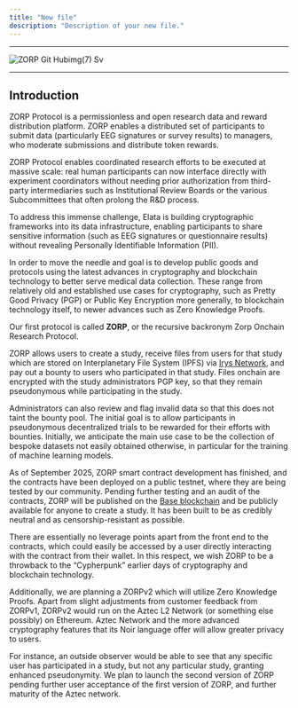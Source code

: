 ```yaml
---
title: "New file"
description: "Description of your new file."
---
```


---

![ZORP Git Hubimg(7) Sv](/images/ZORP-GitHubimg\(7\).svg)

---

## Introduction

ZORP Protocol is a permissionless and open research data and reward distribution platform. ZORP enables a distributed set of participants to submit data (particularly EEG signatures or survey results) to managers, who moderate submissions and distribute token rewards.

ZORP Protocol enables coordinated research efforts to be executed at massive scale: real human participants can now interface directly with experiment coordinators without needing prior authorization from third-party intermediaries such as Institutional Review Boards or the various Subcommittees that often prolong the R&D process.

To address this immense challenge, Elata is building cryptographic frameworks into its data infrastructure, enabling participants to share sensitive information (such as EEG signatures or questionnaire results) without revealing Personally Identifiable Information (PII).

In order to move the needle and goal is to develop public goods and protocols using the latest advances in cryptography and blockchain technology to better serve medical data collection. These range from relatively old and established use cases for cryptography, such as Pretty Good Privacy (PGP) or Public Key Encryption more generally, to blockchain technology itself, to newer advances such as Zero Knowledge Proofs.

Our first protocol is called **ZORP**, or the recursive backronym Zorp Onchain Research Protocol.

ZORP allows users to create a study, receive files from users for that study which are stored on Interplanetary File System (IPFS) via [Irys Network](https://irys.xyz/), and pay out a bounty to users who participated in that study. Files onchain are encrypted with the study administrators PGP key, so that they remain pseudonymous while participating in the study.

Administrators can also review and flag invalid data so that this does not taint the bounty pool. The initial goal is to allow participants in pseudonymous decentralized trials to be rewarded for their efforts with bounties. Initially, we anticipate the main use case to be the collection of bespoke datasets not easily obtained otherwise, in particular for the training of machine learning models.

As of September 2025, ZORP smart contract development has finished, and the contracts have been deployed on a public testnet, where they are being tested by our community. Pending further testing and an audit of the contracts, ZORP will be published on the [Base blockchain](http://base.org/) and be publicly available for anyone to create a study. It has been built to be as credibly neutral and as censorship-resistant as possible.

There are essentially no leverage points apart from the front end to the contracts, which could easily be accessed by a user directly interacting with the contract from their wallet. In this respect, we wish ZORP to be a throwback to the “Cypherpunk” earlier days of cryptography and blockchain technology.

Additionally, we are planning a ZORPv2 which will utilize Zero Knowledge Proofs. Apart from slight adjustments from customer feedback from ZORPv1, ZORPv2 would run on the Aztec L2 Network (or something else possibly) on Ethereum. Aztec Network and the more advanced cryptography features that its Noir language offer will allow greater privacy to users.

For instance, an outside observer would be able to see that any specific user has participated in a study, but not any particular study, granting enhanced pseudonymity. We plan to launch the second version of ZORP pending further user acceptance of the first version of ZORP, and further maturity of the Aztec network.